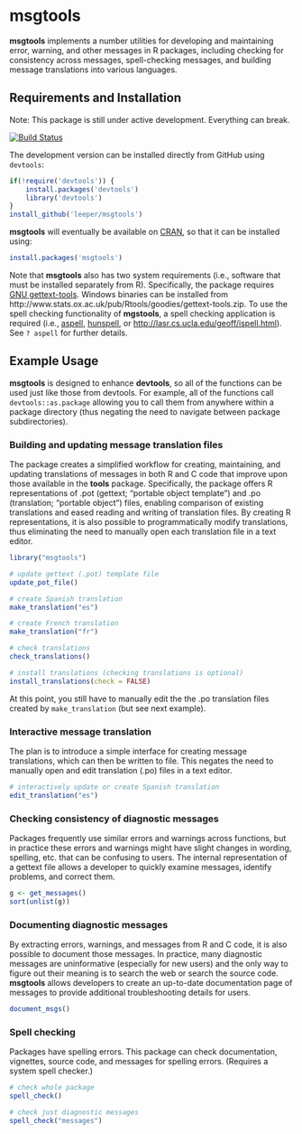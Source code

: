 # msgtools #

**msgtools** implements a number utilities for developing and maintaining error, warning, and other messages in R packages, including checking for consistency across messages, spell-checking messages, and building message translations into various languages.

## Requirements and Installation ##

Note: This package is still under active development. Everything can break.

[![Build Status](https://travis-ci.org/leeper/msgtools.png?branch=master)](https://travis-ci.org/leeper/msgtools)

The development version can be installed directly from GitHub using `devtools`:

```R
if(!require('devtools')) {
    install.packages('devtools')
    library('devtools')
}
install_github('leeper/msgtools')
```

**msgtools** will eventually be available on [CRAN](http://cran.r-project.org/web/packages/msgtools/index.html), so that it can be installed using:

```R
install.packages('msgtools')
```

Note that **msgtools** also has two system requirements (i.e., software that must be installed separately from R). Specifically, the package requires [GNU gettext-tools](https://www.gnu.org/software/gettext/). Windows binaries can be installed from http://www.stats.ox.ac.uk/pub/Rtools/goodies/gettext-tools.zip. To use the spell checking functionality of **mgstools**, a spell checking application is required (i.e., [aspell](http://aspell.net), [hunspell](http://hunspell.sourceforge.net/), or [http://lasr.cs.ucla.edu/geoff/ispell.html](ispell)). See `? aspell` for further details.

## Example Usage ##

**msgtools** is designed to enhance **devtools**, so all of the functions can be used just like those from devtools. For example, all of the functions call `devtools::as.package` allowing you to call them from anywhere within a package directory (thus negating the need to navigate between package subdirectories).

### Building and updating message translation files ###

The package creates a simplified workflow for creating, maintaining, and updating translations of messages in both R and C code that improve upon those available in the **tools** package. Specifically, the package offers R representations of .pot (gettext; "portable object template") and .po (translation; "portable object") files, enabling comparison of existing translations and eased reading and writing of translation files. By creating R representations, it is also possible to programmatically modify translations, thus eliminating the need to manually open each translation file in a text editor.

```r
library("msgtools")

# update gettext (.pot) template file
update_pot_file()

# create Spanish translation
make_translation("es")

# create French translation
make_translation("fr")

# check translations
check_translations()

# install translations (checking translations is optional)
install_translations(check = FALSE)
```

At this point, you still have to manually edit the the .po translation files created by `make_translation` (but see next example).

### Interactive message translation ###

The plan is to introduce a simple interface for creating message translations, which can then be written to file. This negates the need to manually open and edit translation (.po) files in a text editor.

```R
# interactively update or create Spanish translation
edit_translation("es")
```


### Checking consistency of diagnostic messages ###

Packages frequently use similar errors and warnings across functions, but in practice these errors and warnings might have slight changes in wording, spelling, etc. that can be confusing to users. The internal representation of a gettext file allows a developer to quickly examine messages, identify problems, and correct them.

```r
g <- get_messages()
sort(unlist(g))
```


### Documenting diagnostic messages ###

By extracting errors, warnings, and messages from R and C code, it is also possible to document those messages. In practice, many diagnostic messages are uninformative (especially for new users) and the only way to figure out their meaning is to search the web or search the source code. **msgtools** allows developers to create an up-to-date documentation page of messages to provide additional troubleshooting details for users.

```r
document_msgs()
```

### Spell checking ###

Packages have spelling errors. This package can check documentation, vignettes, source code, and messages for spelling errors. (Requires a system spell checker.)

```r
# check whole package
spell_check()

# check just diagnostic messages
spell_check("messages")
```
